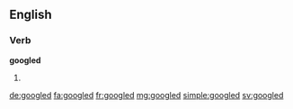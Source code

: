 ==English==

===Verb===
'''googled'''

# {{en-past of|google}}

[[de:googled]]
[[fa:googled]]
[[fr:googled]]
[[mg:googled]]
[[simple:googled]]
[[sv:googled]]